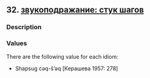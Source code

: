 ## 32. <a href =  'https://agricolamz.github.io/The_Circassian_Isoglosses_Database/32.html'>звукоподражание: стук шагов</a>
### Description



### Values
There are the following value for each idiom:

* Shapsug  cəq-š'əq [Керашева 1957: 278] 

